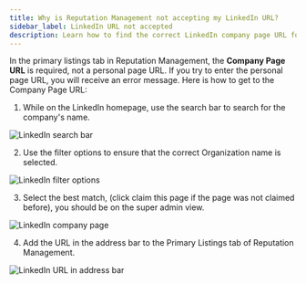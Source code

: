 ```yaml
---
title: Why is Reputation Management not accepting my LinkedIn URL?
sidebar_label: LinkedIn URL not accepted
description: Learn how to find the correct LinkedIn company page URL for Reputation Management
---
```


In the primary listings tab in Reputation Management, the **Company Page URL** is required, not a personal page URL. If you try to enter the personal page URL, you will receive an error message. Here is how to get to the Company Page URL:

1) While on the LinkedIn homepage, use the search bar to search for the company's name.

![LinkedIn search bar](/img/reputation-management/linkedin-search.jpg)

2) Use the filter options to ensure that the correct Organization name is selected.

![LinkedIn filter options](/img/reputation-management/linkedin-filter.jpg)

3) Select the best match, (click claim this page if the page was not claimed before), you should be on the super admin view.

![LinkedIn company page](/img/reputation-management/linkedin-company-page.jpg)

4) Add the URL in the address bar to the Primary Listings tab of Reputation Management.

![LinkedIn URL in address bar](/img/reputation-management/linkedin-url.jpg)